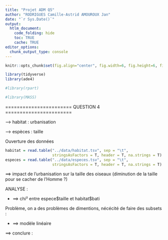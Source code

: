 ```yaml
---
title: "Projet ADM Q5"
author: "RODRIGUES Camille-Astrid AMOUROUX Jan"
date: "`r Sys.Date()`"
output: 
  htlm_document:
    code_folding: hide
    toc: TRUE
    cache: TRUE
editor_options: 
  chunk_output_type: console
---
```


```r
knitr::opts_chunk$set(fig.align="center", fig.width=6, fig.height=6, fig.path="Figs/", echo=TRUE, warning=FALSE, message=FALSE, cache=TRUE)
```

```r
library(tidyverse)
library(ade4)

#library(rpart)

#library(MASS)
```

======================= QUESTION 4 =======================

--\> habitat : urbanisation

--\> espèces : taille

Ouverture des données

```r
habitat = read.table("../data/habitat.tsv", sep = "\t",
                     stringsAsFactors = T, header = T, na.strings = T)
especes = read.table("../data/especes.tsv", sep = "\t",
                     stringsAsFactors = T, header = T, na.strings = T)
```

==\> impact de l'urbanisation sur la taille des oiseaux (diminution de la taille pour se cacher de l'Homme ?)

ANALYSE :

-   ==\> chi² entre espece\$taille et habitat\$bati

Problème, on a des problèmes de dimentions, nécécité de faire des subsets : 




-   ==\> modèle linéaire

==\> conclure :
